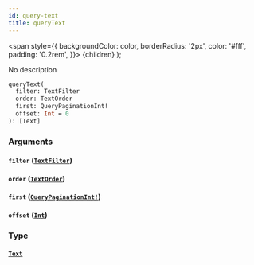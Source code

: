 ```yaml
---
id: query-text
title: queryText
---
```


<span
style={{
      backgroundColor: color,
      borderRadius: '2px',
      color: '#fff',
      padding: '0.2rem',
    }}>
{children}
</span>
);

No description

```graphql
queryText(
  filter: TextFilter
  order: TextOrder
  first: QueryPaginationInt!
  offset: Int = 0
): [Text]

```

### Arguments

#### `filter` ([`TextFilter`](/docs/schema/inputs/text-filter))

#### `order` ([`TextOrder`](/docs/schema/inputs/text-order))

#### `first` ([`QueryPaginationInt!`](/docs/schema/scalars/query-pagination-int))

#### `offset` ([`Int`](/docs/schema/scalars/int))

### Type

#### [`Text`](/docs/schema/objects/text)
